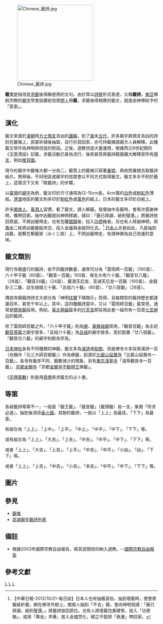 [[File:Chinese_籤詩.jpg|250px]]

'''籤文'''是指信徒[[求籤|求籤]]後得解惑用的文句。由於常以[[詩歌|詩歌]]形式表達，又稱'''籤詩'''。[[東亞|東亞]]傳統宗教的[[廟宇|廟宇]]常會設置給信眾[[占卜|問卜]]用'''籤'''，求籤後得相應的籤文，就是由神佛給予的「答案」。

==演化==
籤文來源於[[漢朝|漢朝]]時[[方士|方士]][[預言|預言]]吉凶的[[讖緯|讖緯]]，到了[[唐|唐]]末[[五代|五代]]，許多廟宇將預言吉凶的詩刻在籤條上，民眾祈禱後抽取，自行抄寫回家，亦可持籤條請廟方人員解釋。此種籤文常作為神明與信徒的對話。之後，道教信徒大量運用，根據西元9世紀間的《玉壺清話》記載，求籤活動已甚為流行，後來甚至將籤詩範圍擴大解釋至所有[[預言|預言]]，例如[[推背圖|推背圖]]。

現今的廟宇中籤條大都一分為二，籤筒上的籤條只寫著[[番號|番號]]，再依照番號去取籤詩紙片。祭拜後，不同地區或廟宇的信眾會以不同方式取得籤文。籤文多半不附於籤上，這情況下又有「取籤詩」的步驟。

以[[臺灣|臺灣]]的[[廟宇|廟宇]]為例，籤文印於尺寸通常為12-15cm長，4cm寬的[[白色|白色]]或[[粉紅色|粉紅色]]薄紙。[[香港|港]][[澳門|澳]]地區的籤文則多印於[[粉紅|粉紅]]色或[[黃色|黃色]]的紙上。日本的籤文多印於白紙上。

許多[[閩南人|閩南人]]、[[臺灣人|臺灣人]]習慣，看了籤文，請人解籤。發覺抽中吉籤時，會再次感謝神明，攜帶回家。抽中凶籤就向神明拜謝，禱曰：「籤已拜讀，紙則璧還。」將籤詩放回原處，不將凶籤帶走。也有包覆[[銀錢|銀錢]]後，投入[[香火錢|功德]]箱者。另也有人拜謝神明，用[[金紙|壽金]]二枚將凶籤籤紙夾住，投入金爐與金紙同化去。<ref>  【中華日報-2012/10/21-每日談】日本人也有抽籤習俗，抽到壞籤時，便會將籤紙折疊，綁在佛寺外樹上。閩南人抽到「不吉」籤，會向神明祝禱：「籤已拜讀，紙則璧還。」將籤詩放回原位。也有人將壞籤包裹硬幣，投入「功德箱」，或用「壽金」夾著，放入金爐焚化，總之不能把「衰運」帶回家。</ref> [[日本人|日本人]]亦是如此，凡是抽到凶籤，就繫在繫籤架（みくじ掛）上，不把凶籤帶走，有請神佛為自己改運的意味。

==籤文類別==
現行寺廟盛行的籤詩，依不同籤詩數量，通常可分為「雷雨師一百籤」（100首）、六十甲子籤（60首）、「觀音一百籤」100首、保生大帝六十籤、「觀音廿八籤」（28首）、「觀音24籤」（24首）、鹿港天后宮、澎湖天后宮一百籤（100首）、金錢卦三二籤、註生娘娘三十籤、「呂祖六十籤」（60首）、「廿八宿籤」（28首）。

傳說寺廟籤詩詩文大部分為「神明[[扶鸞|扶鸞]]下降開示」而得，且每類型的籤詩歷史都達幾百年，甚至千年以上。其中，這四種籤詩當中，又以「雷雨師百籤」最常見，通常是[[關帝廟|關帝廟]]採用。例如，[[臺北|臺北]][[檀越|檀越]]最多的[[行天宮|行天宮]]即採用此套一組共有一百首[[七言絕句|七言絕句]]的籤詩。

除了雷雨師百籤之外，「六十甲子籤」則為[[閩|閩]]、[[臺|臺]][[媽祖廟|媽祖廟]]常用，「觀音百籤」為主祀[[觀音菩薩|觀音菩薩]]之廟宇居多，「呂祖六十籤」為[[呂祖|呂祖]]的廟宇居多。至於配置「廿八宿籤」、「觀音廿八籤」的廟宇則較為罕見。

[[日本|日本]][[神社|神社]]各有不同種類的神籤，籤文多為[[漢詩|漢詩]]或[[和歌|和歌]]。但是佛寺大多採用漢詩一百（也稱作『元三大師百御籤』）作為佛籤，起源於[[比叡山|比叡山]][[延曆寺|延曆寺]]「比叡山延曆寺一百籤」，各寺有籤序不同、籤數減少的現象，另有[[東京|東京]][[淺草寺|淺草寺]]「淺草觀音寺一百籤」，[[京都|京都]][[金閣寺|金閣寺]]「京都[[金閣寺|金閣寺]][[不動明王|不動明王]]佛籤」。

《[[牙牌靈數|牙牌靈數]]》則是用[[骨牌|骨牌]]來求籤文的占卜書。

==等第==
各組籤詩等第不一，一般是「籤王籤」、「籤首籤」（籤頭籤）各一支，象徵「所求必遂」，抽到後須添[[香火錢|香火錢]]。其餘的籤詩，一般以「上上」為最佳，「下下」為最差。

有組合為「上上」、「上中」、「上平」、「中上」、「中平」、「中下」、「下下」等。

或有組合為「上上」、「大吉」、「上吉」、「中吉」、「中平」、「中下」、「下下」等。

或者「上上」、「大吉」、「上吉」、「上平」、「中吉」、「中平」、「小凶」、「凶」、「下下」等。

或者「上上」、「上吉」、「中吉」、「小吉」、「末吉」、「中平」、「中下」、「下下」等。

==圖片==
{{Gallery
|title=亞洲籤詩
|footer=籤詩歷史寫真
|width=150
|height=170
|lines=3
|align=
|File:Kyou.jpg|日本漢詩籤詩
|File:竹籤及籤文.JPG|<small>港澳廟宇的籤詩籤筒，「觀音百籤」置於牆壁供信徒比對抽取。</small>
}}

==參見==
*[[籤條|籤條]]
*[[澎湖廟宇籤詩列表|澎湖廟宇籤詩列表]]

==備註==
*根據2003年國際宗教自由報告，將其民間信仰納入道教。--[http://zh.wikisource.org/wiki/2003%E5%B9%B4%E5%9C%8B%E9%9A%9B%E5%AE%97%E6%95%99%E8%87%AA%E7%94%B1%E5%A0%B1%E5%91%8A%E5%8F%B0%E6%B9%BE%E9%83%A8%E5%88%86 國際宗教自由報告]

==參考文獻==
<div class="references-small">
<references></references>
</div>

[[Category:詩|L]]
[[Category:籤|L]]
[[Category:文學體裁|L]]